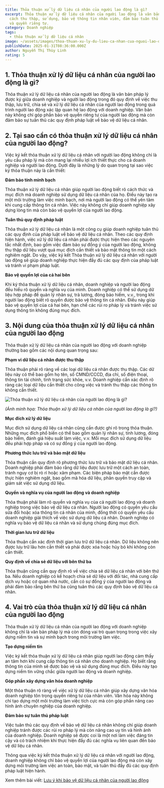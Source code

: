 ```yaml
---
title: Thỏa thuận xử lý dữ liệu cá nhân của người lao động là gì?
excerpt: Thỏa thuận xử lý dữ liệu cá nhân của người lao động là văn bản quy định
  cách thu thập, sử dụng, bảo vệ thông tin nhân viên, đảm bảo tuân thủ pháp luật
  và quyền riêng tư.
category: Doanh nghiệp
tags:
  - thỏa thuận xử lý dữ liệu cá nhân
image: ~/assets/images/thoa-thuan-xu-ly-du-lieu-ca-nhan-cua-nguoi-lao-dong-la-gi.webp
publishDate: 2025-01-31T08:36:00.000Z
author: Nguyễn Thị Thùy Linh
rating: 5
---
```

## 1. Thỏa thuận xử lý dữ liệu cá nhân của người lao động là gì?

Thỏa thuận xử lý dữ liệu cá nhân của người lao động là văn bản pháp lý được ký giữa doanh nghiệp và người lao động trong đó quy định về việc thu thập, lưu trữ, chia sẻ và xử lý dữ liệu cá nhân của người lao động trong quá trình người lao động xác lập quan hệ lao động với doanh nghiệp. Văn bản này không chỉ góp phần bảo vệ quyền riêng tư của người lao động mà còn đảm bảo sự tuân thủ các quy định pháp luật về bảo vệ dữ liệu cá nhân.

## 2. Tại sao cần có thỏa thuận xử lý dữ liệu cá nhân của người lao động?

Việc ký kết thỏa thuận xử lý dữ liệu cá nhân với người lao động không chỉ là yêu cầu pháp lý mà còn mang lại nhiều lợi ích thiết thực cho cả doanh nghiệp và người lao động. Dưới đây là những lý do quan trọng tại sao việc ký thỏa thuận này là cần thiết:

**Đảm bảo tính minh bạch**

Thỏa thuận xử lý dữ liệu cá nhân giúp người lao động biết rõ cách thức và mục đích mà doanh nghiệp sử dụng dữ liệu cá nhân của họ. Điều này tạo ra một môi trường làm việc minh bạch, nơi mà người lao động có thể yên tâm khi cung cấp thông tin cá nhân. Việc này không chỉ giúp doanh nghiệp xây dựng lòng tin mà còn bảo vệ quyền lợi của người lao động.

**Tuân thủ quy định pháp luật**

Thỏa thuận xử lý dữ liệu cá nhân là một công cụ giúp doanh nghiệp tuân thủ các quy định của pháp luật về bảo vệ dữ liệu cá nhân. Theo các quy định hiện hành, việc xử lý dữ liệu cá nhân phải được thực hiện theo các nguyên tắc nhất định, bao gồm việc đảm bảo sự đồng ý của người lao động, không thu thập dữ liệu vượt quá mục đích cần thiết và bảo mật thông tin một cách nghiêm ngặt. Do vậy, việc ký kết Thỏa thuận xử lý dữ liệu cá nhân với người lao động sẽ giúp doanh nghiệp thực hiện đầy đủ các quy định của pháp luật và tránh vi phạm pháp luật.

**Bảo vệ quyền lợi của cả hai bên**

Khi ký thỏa thuận xử lý dữ liệu cá nhân, doanh nghiệp và người lao động đều hiểu rõ quyền và nghĩa vụ của mình. Doanh nghiệp có thể sử dụng dữ liệu hợp pháp để quản lý nhân sự, trả lương, đóng bảo hiểm, v.v., trong khi người lao động biết rõ quyền được bảo vệ thông tin cá nhân. Điều này giúp bảo vệ quyền lợi của cả hai bên, hạn chế các rủi ro pháp lý và tránh việc sử dụng thông tin không đúng mục đích.

## 3. Nội dung của thỏa thuận xử lý dữ liệu cá nhân của người lao động

Thỏa thuận xử lý dữ liệu cá nhân của người lao động với doanh nghiệp thường bao gồm các nội dung quan trọng sau:

**Phạm vi dữ liệu cá nhân được thu thập**

Thỏa thuận phải rõ ràng về các loại dữ liệu cá nhân được thu thập. Các dữ liệu này có thể bao gồm họ tên, số CMND/CCCD, địa chỉ, số điện thoại, thông tin tài chính, tình trạng sức khỏe, v.v. Doanh nghiệp cần xác định rõ ràng các loại dữ liệu cần thiết cho công việc và tránh thu thập các thông tin không cần thiết.

![Thỏa thuận xử lý dữ liệu cá nhân của người lao động là gì?](~/assets/images/thoa-thuan-xu-ly-du-lieu-ca-nhan-cua-nguoi-lao-dong-la-gi.jpg "Thỏa thuận xử lý dữ liệu cá nhân của người lao động là gì?")

*(Ảnh minh họa: Thỏa thuận xử lý dữ liệu cá nhân của người lao động là gì?)*

**Mục đích xử lý dữ liệu**

Mục đích sử dụng dữ liệu cá nhân cũng cần được ghi rõ trong thỏa thuận. Những mục đích phổ biến có thể bao gồm quản lý nhân sự, tính lương, đóng bảo hiểm, đánh giá hiệu suất làm việc, v.v. Mỗi mục đích sử dụng dữ liệu đều phải hợp pháp và có sự đồng ý của người lao động.

**Phương thức lưu trữ và bảo mật dữ liệu**

Thỏa thuận cần quy định rõ phương thức lưu trữ và bảo mật dữ liệu cá nhân. Doanh nghiệp phải đảm bảo rằng dữ liệu được lưu trữ một cách an toàn, tránh nguy cơ bị rò rỉ hoặc xâm phạm. Các biện pháp bảo mật cần được thực hiện nghiêm ngặt, bao gồm mã hóa dữ liệu, phân quyền truy cập và giám sát việc sử dụng dữ liệu.

**Quyền và nghĩa vụ của người lao động và doanh nghiệp**

Thỏa thuận phải làm rõ quyền và nghĩa vụ của cả người lao động và doanh nghiệp trong việc bảo vệ dữ liệu cá nhân. Người lao động có quyền yêu cầu sửa đổi hoặc xóa thông tin cá nhân của mình, đồng thời có quyền yêu cầu doanh nghiệp giải thích về việc sử dụng dữ liệu cá nhân. Doanh nghiệp có nghĩa vụ bảo vệ dữ liệu cá nhân và sử dụng chúng đúng mục đích.

**Thời gian lưu trữ dữ liệu**

Thỏa thuận cần xác định thời gian lưu trữ dữ liệu cá nhân. Dữ liệu không nên được lưu trữ lâu hơn cần thiết và phải được xóa hoặc hủy bỏ khi không còn cần thiết.

**Quy định về chia sẻ dữ liệu với bên thứ ba**

Thỏa thuận cũng cần quy định rõ về việc chia sẻ dữ liệu cá nhân với bên thứ ba. Nếu doanh nghiệp có kế hoạch chia sẻ dữ liệu với đối tác, nhà cung cấp dịch vụ hoặc cơ quan nhà nước, cần có sự đồng ý của người lao động và phải đảm bảo rằng bên thứ ba cũng tuân thủ các quy định bảo vệ dữ liệu cá nhân.

## 4. Vai trò của thỏa thuận xử lý dữ liệu cá nhân của người lao động

Thỏa thuận xử lý dữ liệu cá nhân của người lao động với doanh nghiệp không chỉ là văn bản pháp lý mà còn đóng vai trò quan trọng trong việc xây dựng niềm tin và sự minh bạch trong môi trường làm việc.

**Tạo dựng niềm tin**

Việc ký kết thỏa thuận xử lý dữ liệu cá nhân giúp người lao động cảm thấy an tâm hơn khi cung cấp thông tin cá nhân cho doanh nghiệp. Họ biết rằng thông tin của mình sẽ được bảo vệ và sử dụng đúng mục đích. Điều này tạo dựng niềm tin vững chắc giữa người lao động và doanh nghiệp.

**Góp phần xây dựng văn hóa doanh nghiệp**

Một thỏa thuận rõ ràng về việc xử lý dữ liệu cá nhân giúp xây dựng văn hóa doanh nghiệp tôn trọng quyền riêng tư của nhân viên. Văn hóa này không chỉ tạo dựng một môi trường làm việc tích cực mà còn góp phần nâng cao hình ảnh chuyên nghiệp của doanh nghiệp.

**Đảm bảo sự tuân thủ pháp luật**

Việc tuân thủ các quy định về bảo vệ dữ liệu cá nhân không chỉ giúp doanh nghiệp tránh được các rủi ro pháp lý mà còn nâng cao uy tín và hình ảnh của doanh nghiệp. Doanh nghiệp sẽ được coi là một nơi làm việc đáng tin cậy và có trách nhiệm khi thực hiện đầy đủ các nghĩa vụ liên quan đến bảo vệ dữ liệu cá nhân.

Thông qua việc ký kết thỏa thuận xử lý dữ liệu cá nhân với người lao động, doanh nghiệp không chỉ bảo vệ quyền lợi của người lao động mà còn xây dựng môi trường làm việc an toàn, bảo mật, và tuân thủ đầy đủ các quy định pháp luật hiện hành.

Xem thêm bài viết: [Lưu ý khi bảo vệ dữ liệu cá nhân của người lao động](https://yplawfirm.vn/phap-ly/luu-y-khi-bao-ve-du-lieu-ca-nhan-cua-nguoi-lao-dong)

